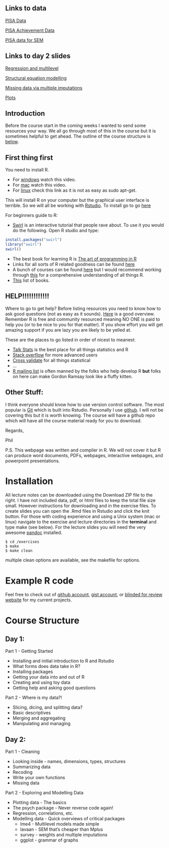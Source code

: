 
Links to data
-------------
[PISA Data](https://www.dropbox.com/s/v0k2joopom6lagj/PISA2003.sav?dl=0)

[PISA Achievement Data](https://www.dropbox.com/s/wz5p7of5q4cnkhi/PISA2003-Achievement.sav?dl=0)

[PISA data for SEM](https://www.dropbox.com/s/q2ctuq74iehm6l9/PISA2003-items.sav?dl=0)


Links to day 2 slides
--------------------
[Regression and multilevel](http://nbviewer.ipython.org/github/pdparker/rcourse/blob/master/Regression%20in%20R.ipynb)

[Structural equation modelling](http://nbviewer.ipython.org/github/pdparker/rcourse/blob/master/SEM.ipynb)

[Missing data via multiple imputations](http://nbviewer.ipython.org/github/pdparker/rcourse/blob/master/Missing%20Data.ipynb)

[Plots](http://nbviewer.ipython.org/github/pdparker/rcourse/blob/master/Plots.ipynb)

Introduction
-------------

Before the course start in the coming weeks I wanted to send some resources your way. We all go through most of this in the course but it is sometimes helpful to get ahead. The outline of the course structure is [below](#structure).


First thing first
------------------

You need to install R.

* For [windows](https://www.youtube.com/watch?v=mfGFv-iB724&feature=youtu.be) watch this video.
* For [mac](https://www.youtube.com/watch?v=Icawuhf0Yqo&feature=youtu.be) watch this video.
* For [linux](https://github.com/swirldev/swirl/wiki/Installing-swirl-on-Linux) check this link as it is not as easy as sudo apt-get.

This will install R on your computer but the graphical user interface is terrible. So we will all be working with [Rstudio](http://www.rstudio.com/). To install go to go [here](http://www.rstudio.com/products/rstudio/#Desk)

For beginners guide to R:

* [Swirl](http://swirlstats.com/) is an interactive tutorial that people rave about. To use it you would do the following. Open R studio and type:

```r
install.packages("swirl")
library("swirl")
swirl()             
```

* The best book for learning R is [The art of programming in R](http://www.amazon.com/The-Art-Programming-Statistical-Software/dp/1593273843)
* Links for all sorts of R related goodness can be found [here](http://www.talkstats.com/showthread.php/5246-Info-for-R-users-(Links-Manuals-Books-etc.))
* A bunch of courses can be found [here](https://www.coursera.org/courses?categories=stats) but I would recommend working through [this](https://www.coursera.org/specialization/jhudatascience/1?utm_medium=listingPage) for a comprehensive understanding of all things R.
* [This](https://github.com/vhf/free-programming-books/blob/master/free-programming-books.md#r) list of books.

HELP!!!!!!!!!!!!
---------------

Where to go to get help? Before listing resources you need to know how to ask good questions (not as easy as it sounds). [Here](http://www.talkstats.com/showthread.php/14960-Forum-Guidelines-Smart-posting-behavior-pays-off) is a good overview. Remember R is free and community resourced meaning NO ONE is paid to help you (or to be nice to you for that matter). If you show effort you will get amazing support if you are lazy you are likely to be yelled at.

These are the places to go listed in order of nicest to meanest:

* [Talk Stats](http://www.talkstats.com/) is the best place for all things statistics and R
* [Stack overflow](https://stackoverflow.com/questions/tagged/r) for more advanced users
* [Cross validate](https://stats.stackexchange.com/) for all things statistical
* ...
* [R mailing list](https://stat.ethz.ch/mailman/listinfo/r-help) is often manned by the folks who help develop R  **but** folks on here can make Gordon Ramsay look like a fluffy kitten.

Other Stuff:
-------------

I think everyone should know how to use version control software. The most popular is [Git](https://en.wikipedia.org/wiki/Git_%28software%29) which is built into Rstudio. Personally I use [github](https://github.com/). I will not be covering this but it is worth knowing. The course will have a github repo which will have all the course material ready for you to download.

Regards,

Phil

P.S. This webpage was written and compiler in R. We will not cover it but R can produce word documents, PDFs, webpages, interactive webpages, and powerpoint presentations.  

Installation
=================
All lecture notes can be downloaded using the Download ZIP file to the right. I have not included data, pdf, or html files to keep the total file size small. However instructions for downloading and in the exercise files. To create slides you can open the .Rmd files in Rstudio and click the knit button. For those with coding experience and using a Unix system (mac or linux) navigate to the exercise and lecture directories in the **terminal** and type make (see below). For the lecture slides you will need the very awesome [pandoc](http://johnmacfarlane.net/pandoc/) installed. 

```
$ cd /exercises
$ make
$ make clean
```

multiple clean options are available, see the makefile for options.

Example R code
====================

Feel free to check out of [github account](https://github.com/pdparker), [gist account](https://gist.github.com/pdparker), or [blinded for review website](https://github.com/blindedforreview) for my current projects. 


Course Structure
=========================
<a name="structure"></a>


Day 1:
-------------
Part  1 -  Getting Started

* Installing and initial introduction to R and Rstudio
* What forms does data take in R?
* Installing packages
* Getting your data into and out of R
* Creating and using toy data
* Getting help and asking good questions
 
Part 2 - Where is my data?!

* Slicing, dicing, and splitting data?
* Basic descriptives
* Merging and aggregating
* Manipulating and managing
 
Day 2:
------------------
Part 1 - Cleaning

* Looking inside - names, dimensions, types, structures
* Summarizing data
* Recoding
* Write your own functions
* Missing data 
 
Part 2 - Exploring and Modelling Data

* Plotting data - The basics
* The psych package - Never reverse code again!
* Regression, correlations, etc.
* Modelling data - Quick overviews of critical packages
  * lme4 - Multilevel models made simple
  * lavaan - SEM that's cheaper than Mplus
  * survey - weights and multiple imputations
  * ggplot - grammar of graphs